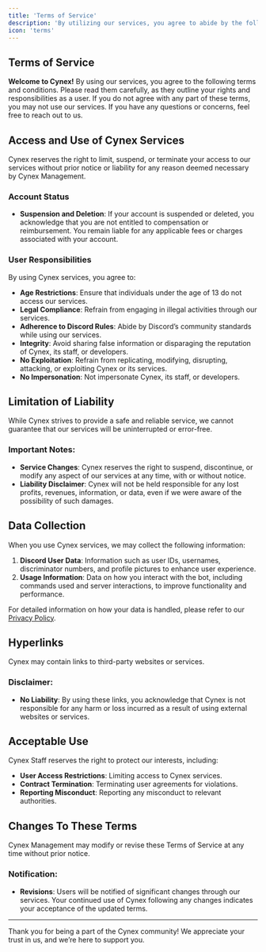```yaml
---
title: 'Terms of Service'
description: 'By utilizing our services, you agree to abide by the following terms and conditions.'
icon: 'terms'
---
```


## Terms of Service

**Welcome to Cynex!** By using our services, you agree to the following terms and conditions. Please read them carefully, as they outline your rights and responsibilities as a user. If you do not agree with any part of these terms, you may not use our services. If you have any questions or concerns, feel free to reach out to us.

## Access and Use of Cynex Services

Cynex reserves the right to limit, suspend, or terminate your access to our services without prior notice or liability for any reason deemed necessary by Cynex Management. 

### Account Status
- **Suspension and Deletion**: If your account is suspended or deleted, you acknowledge that you are not entitled to compensation or reimbursement. You remain liable for any applicable fees or charges associated with your account.

### User Responsibilities
By using Cynex services, you agree to:
- **Age Restrictions**: Ensure that individuals under the age of 13 do not access our services.
- **Legal Compliance**: Refrain from engaging in illegal activities through our services.
- **Adherence to Discord Rules**: Abide by Discord’s community standards while using our services.
- **Integrity**: Avoid sharing false information or disparaging the reputation of Cynex, its staff, or developers.
- **No Exploitation**: Refrain from replicating, modifying, disrupting, attacking, or exploiting Cynex or its services.
- **No Impersonation**: Not impersonate Cynex, its staff, or developers.

## Limitation of Liability

While Cynex strives to provide a safe and reliable service, we cannot guarantee that our services will be uninterrupted or error-free. 

### Important Notes:
- **Service Changes**: Cynex reserves the right to suspend, discontinue, or modify any aspect of our services at any time, with or without notice.
- **Liability Disclaimer**: Cynex will not be held responsible for any lost profits, revenues, information, or data, even if we were aware of the possibility of such damages.

## Data Collection

When you use Cynex services, we may collect the following information:
1. **Discord User Data**: Information such as user IDs, usernames, discriminator numbers, and profile pictures to enhance user experience.
2. **Usage Information**: Data on how you interact with the bot, including commands used and server interactions, to improve functionality and performance.

For detailed information on how your data is handled, please refer to our [Privacy Policy](#).

## Hyperlinks

Cynex may contain links to third-party websites or services. 

### Disclaimer:
- **No Liability**: By using these links, you acknowledge that Cynex is not responsible for any harm or loss incurred as a result of using external websites or services.

## Acceptable Use

Cynex Staff reserves the right to protect our interests, including:
- **User Access Restrictions**: Limiting access to Cynex services.
- **Contract Termination**: Terminating user agreements for violations.
- **Reporting Misconduct**: Reporting any misconduct to relevant authorities.

## Changes To These Terms

Cynex Management may modify or revise these Terms of Service at any time without prior notice. 

### Notification:
- **Revisions**: Users will be notified of significant changes through our services. Your continued use of Cynex following any changes indicates your acceptance of the updated terms.

---

Thank you for being a part of the Cynex community! We appreciate your trust in us, and we’re here to support you.
